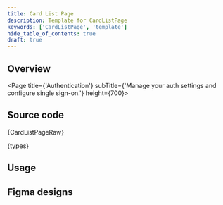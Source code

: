 ```yaml
---
title: Card List Page
description: Template for CardListPage
keywords: ['CardListPage', 'template']
hide_table_of_contents: true
draft: true
---
```




## Overview

[//]: # 'High-level description of the template'

<Page title={'Authentication'} subTitle={'Manage your auth settings and configure single sign-on.'} height={700}>
  <DataProvider>
    <CardListPage />
  </DataProvider>
</Page>

## Source code

<CodeBlock language="tsx">{CardListPageRaw}</CodeBlock>

<CodeCollapse label="types.ts">{types}</CodeCollapse>

## Usage

[//]: # "Template's usage guidelines"

## Figma designs

[//]: # 'Links to the applicable designs in Figma'
